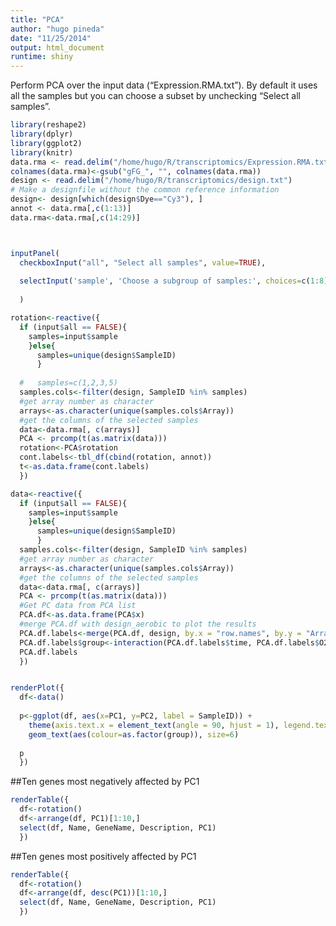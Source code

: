 ```yaml
---
title: "PCA"
author: "hugo pineda"
date: "11/25/2014"
output: html_document
runtime: shiny
---
```


Perform PCA over the input data ("Expression.RMA.txt"). By default it uses all the samples but you can choose a subset by unchecking "Select all samples".
```r
library(reshape2)
library(dplyr)
library(ggplot2)
library(knitr)
data.rma <- read.delim("/home/hugo/R/transcriptomics/Expression.RMA.txt") 
colnames(data.rma)<-gsub("gFG_", "", colnames(data.rma))
design <- read.delim("/home/hugo/R/transcriptomics/design.txt")
# Make a designfile without the common reference information
design<- design[which(design$Dye=="Cy3"), ]
annot <- data.rma[,c(1:13)]
data.rma<-data.rma[,c(14:29)]



inputPanel(
  checkboxInput("all", "Select all samples", value=TRUE),
  
  selectInput('sample', 'Choose a subgroup of samples:', choices=c(1:8), multiple=TRUE, selectize=TRUE)
  
  )

rotation<-reactive({
  if (input$all == FALSE){
    samples=input$sample
    }else{
      samples=unique(design$SampleID)
      }
  
  #   samples=c(1,2,3,5)
  samples.cols<-filter(design, SampleID %in% samples)
  #get array number as character
  arrays<-as.character(unique(samples.cols$Array))
  #get the columns of the selected samples
  data<-data.rma[, c(arrays)]
  PCA <- prcomp(t(as.matrix(data)))
  rotation<-PCA$rotation
  cont.labels<-tbl_df(cbind(rotation, annot))
  t<-as.data.frame(cont.labels)
  })

data<-reactive({
  if (input$all == FALSE){
    samples=input$sample
    }else{
      samples=unique(design$SampleID)
      }
  samples.cols<-filter(design, SampleID %in% samples)
  #get array number as character
  arrays<-as.character(unique(samples.cols$Array))
  #get the columns of the selected samples
  data<-data.rma[, c(arrays)]
  PCA <- prcomp(t(as.matrix(data)))
  #Get PC data from PCA list
  PCA.df<-as.data.frame(PCA$x)
  #merge PCA.df with design_aerobic to plot the results
  PCA.df.labels<-merge(PCA.df, design, by.x = "row.names", by.y = "Array")
  PCA.df.labels$group<-interaction(PCA.df.labels$time, PCA.df.labels$O2)
  PCA.df.labels
  })


renderPlot({
  df<-data()
  
  p<-ggplot(df, aes(x=PC1, y=PC2, label = SampleID)) + 
    theme(axis.text.x = element_text(angle = 90, hjust = 1), legend.text = element_text(size = 12)) +
    geom_text(aes(colour=as.factor(group)), size=6)
  
  p
  })

```

##Ten genes most negatively affected by PC1
```r

renderTable({
  df<-rotation()
  df<-arrange(df, PC1)[1:10,]
  select(df, Name, GeneName, Description, PC1)                
  })

```


##Ten genes most positively affected by PC1
```r

renderTable({
  df<-rotation()
  df<-arrange(df, desc(PC1))[1:10,]
  select(df, Name, GeneName, Description, PC1)                
  })

```
